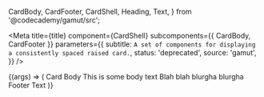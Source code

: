   CardBody,
  CardFooter,
  CardShell,
  Heading,
  Text,
} from '@codecademy/gamut/src';

<Meta
  title={title}
  component={CardShell}
  subcomponents={{ CardBody, CardFooter }}
  parameters={{
    subtitle: `A set of components for displaying a consistently spaced raised card.`,
    status: 'deprecated',
    source: 'gamut',
  }}
/>

<Canvas>
  <Story name="Card">
    {(args) => (
      <CardShell hoverShadow={boolean('shell.hoverShadow', false)}>
        <CardBody standardPadding={boolean('body.standardPadding', true)}>
          <Heading as="h3">Card Body</Heading>
          <Text>This is some body text</Text>
          <Text>Blah blah blurgha blurgha</Text>
        </CardBody>
        <CardFooter
          align={select('Align', ['left', 'center', 'right'], 'left')}
          border={select('Border', ['dashed', 'solid', 'none'], 'none')}
          flex={boolean('Flex', true)}
          standardPadding={boolean('Standard Padding', true)}
          standardHeight={boolean('Standard Height', true)}
        >
          <React.Fragment>Footer Text</React.Fragment>
        </CardFooter>
      </CardShell>
    )}
  </Story>
</Canvas>

<Props of={CardShell} />
